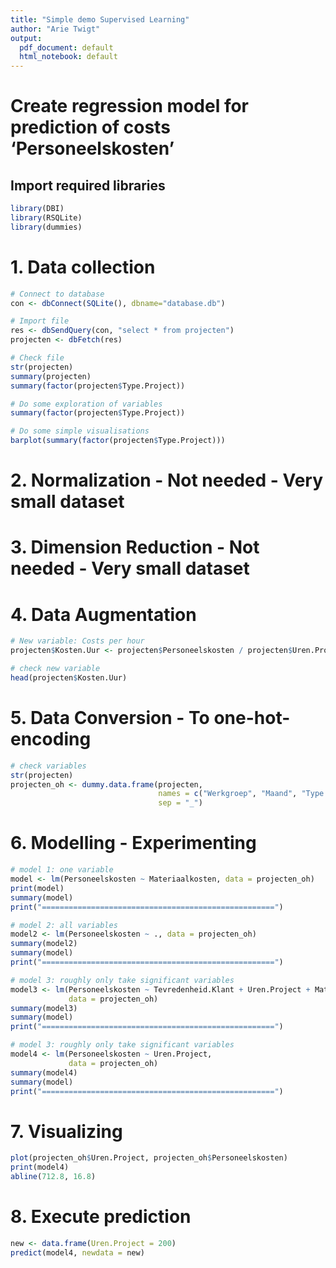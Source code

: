 ```yaml
---
title: "Simple demo Supervised Learning"
author: "Arie Twigt"
output:
  pdf_document: default
  html_notebook: default
---
```



# Create regression model for prediction of costs 'Personeelskosten' 

## Import required libraries

```r
library(DBI)
library(RSQLite)
library(dummies)
```

# 1. Data collection

```r
# Connect to database
con <- dbConnect(SQLite(), dbname="database.db")

# Import file
res <- dbSendQuery(con, "select * from projecten")
projecten <- dbFetch(res)

# Check file
str(projecten)
summary(projecten)
summary(factor(projecten$Type.Project))

# Do some exploration of variables
summary(factor(projecten$Type.Project))

# Do some simple visualisations
barplot(summary(factor(projecten$Type.Project)))
```

# 2. Normalization - Not needed - Very small dataset

# 3. Dimension Reduction - Not needed - Very small dataset

# 4. Data Augmentation

```r
# New variable: Costs per hour
projecten$Kosten.Uur <- projecten$Personeelskosten / projecten$Uren.Project

# check new variable
head(projecten$Kosten.Uur)
```

# 5. Data Conversion - To one-hot-encoding

```r
# check variables
str(projecten)
projecten_oh <- dummy.data.frame(projecten, 
                                 names = c("Werkgroep", "Maand", "Type.Project"), 
                                 sep = "_")

```


# 6. Modelling - Experimenting

```r
# model 1: one variable
model <- lm(Personeelskosten ~ Materiaalkosten, data = projecten_oh)
print(model)
summary(model)
print("====================================================")

# model 2: all variables
model2 <- lm(Personeelskosten ~ ., data = projecten_oh)
summary(model2)
summary(model)
print("====================================================")

# model 3: roughly only take significant variables
model3 <- lm(Personeelskosten ~ Tevredenheid.Klant + Uren.Project + Materiaalkosten  + Maand_januari,
             data = projecten_oh)
summary(model3)
summary(model)
print("====================================================")

# model 3: roughly only take significant variables
model4 <- lm(Personeelskosten ~ Uren.Project,
             data = projecten_oh)
summary(model4)
summary(model)
print("====================================================")
```

# 7. Visualizing

```r
plot(projecten_oh$Uren.Project, projecten_oh$Personeelskosten)
print(model4)
abline(712.8, 16.8)
```

# 8. Execute prediction

```r

new <- data.frame(Uren.Project = 200)
predict(model4, newdata = new)
```